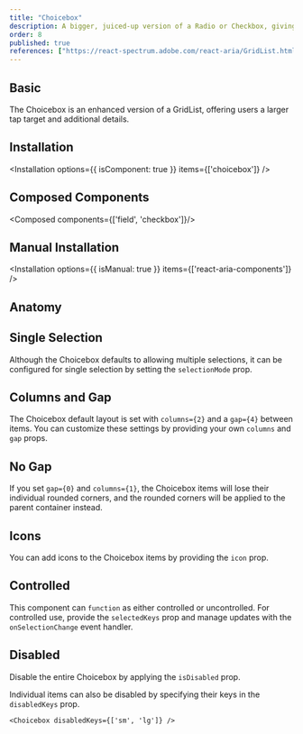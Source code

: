 ```yaml
---
title: "Choicebox"
description: A bigger, juiced-up version of a Radio or Checkbox, giving users a chunky tap target and extra deets.
order: 8
published: true
references: ["https://react-spectrum.adobe.com/react-aria/GridList.html#props"]
---
```


## Basic
The Choicebox is an enhanced version of a GridList, offering users a larger tap target and additional details.

<How isCenter={false} toUse="collections/choicebox/choicebox-demo" />

## Installation
<Installation options={{ isComponent: true }} items={['choicebox']} />

## Composed Components
<Composed components={['field', 'checkbox']}/>

## Manual Installation
<Installation options={{ isManual: true }} items={['react-aria-components']} />

<SourceCode toShow='choicebox' />

## Anatomy
<Anatomy show='choicebox-anatomy'/>

## Single Selection
Although the Choicebox defaults to allowing multiple selections, it can be configured for single selection by setting the `selectionMode` prop.

<How isCenter={false} toUse="collections/choicebox/choicebox-single-selection-demo" />

## Columns and Gap
The Choicebox default layout is set with `columns={2}` and a `gap={4}` between items. You can customize these settings by providing your own `columns` and `gap` props.

<How isCenter={false} withNoPadding={true} toUse="collections/choicebox/choicebox-columns-demo" />

## No Gap
If you set `gap={0}` and `columns={1}`, the Choicebox items will lose their individual rounded corners, and the rounded corners will be applied to the parent container instead.

<How isCenter={false} toUse="collections/choicebox/choicebox-no-gap-demo" />

## Icons
You can add icons to the Choicebox items by providing the `icon` prop.
<How isCenter={false} toUse="collections/choicebox/choicebox-icon-demo" />

## Controlled
This component can `function` as either controlled or uncontrolled. For controlled use, provide the `selectedKeys` prop and manage updates with the `onSelectionChange` event handler.
<How isCenter={false} toUse="collections/choicebox/choicebox-controlled-demo" />

## Disabled
Disable the entire Choicebox by applying the `isDisabled` prop.
<How isCenter={false} withNoPadding={true} toUse="collections/choicebox/choicebox-disabled-demo" />

Individual items can also be disabled by specifying their keys in the `disabledKeys` prop.

```tsx
<Choicebox disabledKeys={['sm', 'lg']} />
```
